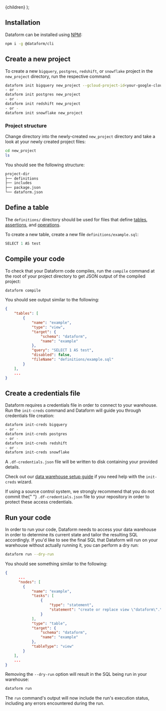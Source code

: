 
  <Documentation title="Command line interface">{children}</Documentation>
);

## Installation

Dataform can be installed using <a target="_blank" href="https://www.npmjs.com/get-npm">NPM</a>:

```bash
npm i -g @dataform/cli
```

## Create a new project

To create a new `bigquery`, `postgres`, `redshift`, or `snowflake` project in the `new_project` directory, run the respective command:

```bash
dataform init bigquery new_project --gcloud-project-id<your-google-cloud-project-id>
- or -
dataform init postgres new_project
- or -
dataform init redshift new_project
- or -
dataform init snowflake new_project
```

### Project structure

Change directory into the newly-created `new_project` directory and take a look at your newly created project files:

```bash
cd new_project
ls
```

You should see the following structure:

```bash
project-dir
├── definitions
├── includes
├── package.json
└── dataform.json
```

## Define a table

The `definitions/` directory should be used for files that define [tables](/tables), [assertions](/assertions), and [operations](/operations).

To create a new table, create a new file `definitions/example.sql`:

```js
SELECT 1 AS test
```

## Compile your code

To check that your Dataform code compiles, run the `compile` command at the root of your project directory to get JSON output of the compiled project:

```bash
dataform compile
```

You should see output similar to the following:

```json
{
    "tables": [
        {
            "name": "example",
            "type": "view",
            "target": {
                "schema": "dataform",
                "name": "example"
            },
            "query": "SELECT 1 AS test",
            "disabled": false,
            "fileName": "definitions/example.sql"
        }
    ],
    ...
}
```

## Create a credentials file

Dataform requires a credentials file in order to connect to your warehouse. Run the `init-creds` command and Dataform will guide you through credentials file creation:

```bash
dataform init-creds bigquery
- or -
dataform init-creds postgres
- or -
dataform init-creds redshift
- or -
dataform init-creds snowflake
```

A `.df-credentials.json` file will be written to disk containing your provided details.

Check out our [data warehouse setup guide](/platform_guides/set_up_datawarehouse) if you need help with the `init-creds` wizard.

<div className="bp3-callout bp3-icon-info-sign bp3-intent-warning" markdown="1">
  If using a source control system, we strongly recommend that you do not commit the{" "}
  <code>.df-credentials.json</code> file to your repository in order to protect these access
  credentials.
</div>

## Run your code

In order to run your code, Dataform needs to access your data warehouse in order to determine its current state and tailor the resulting
SQL accordingly. If you'd like to see the final SQL that Dataform will run on your warehouse without actually running it, you can perform a dry run:

```bash
dataform run --dry-run
```

You should see something similar to the following:

```json
{
      ...
      "nodes": [
        {
            "name": "example",
            "tasks": [
                {
                    "type": "statement",
                    "statement": "create or replace view \"dataform\".\"example\" as SELECT 1 AS test;"
                }
            ],
            "type": "table",
            "target": {
                "schema": "dataform",
                "name": "example"
            },
            "tableType": "view"
        }
    ],
    ...
}
```

Removing the `--dry-run` option will result in the SQL being run in your warehouse:

```bash
dataform run
```

The `run` command's output will now include the run's execution status, including any errors encountered during the run.
